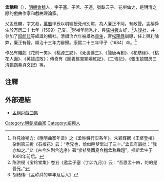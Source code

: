 '''孟稱舜'''（{{bd|1599年||1684年|catIdx=}}），[[明朝|明朝]][[會稽|會稽]]人，字子塞、子若、子適，號臥云子、花嶼仙史，是明清之際的戲曲作家和戲曲理論家。

父孟應麟，字文叔，[[萬曆|萬曆]]甲辰以明經授兗州別駕，為人廉正不阿，有政聲。孟稱舜生於万历二十七年（1599）己亥。<ref>詳見徐朔方:《晚明曲家年谱》之《孟称舜行实系年》。朱颖辉据《王粲登楼》杂剧第三折《石榴花》云：“老兄也，恰似睡梦里过了三十。”孟氏有眉批：“我亦如之。”又《古今名剧合选序》署“崇祯癸酉夏会稽孟称舜题”，推断孟生于1600年前后。</ref>崇禎年間秀才，與[[陈洪绶|陈洪绶]]友好，<ref>陈洪绶《宝纶堂集》卷五《邀孟子塞（丁卯九月）》云：“吾思孟十四，的的是吾兄。”</ref>入[[復社|復社]]，并參加了[[祁彪佳|祁彪佳]]等組識的楓社。清順治六年被舉為[[貢生|貢生]]，官[[松陽縣|松陽縣]]訓導，任上興利除弊，廉正有聲，順治十三年力辭歸。康熙二十三年甲子（1684）卒。<ref>胡绪伟:《孟称舜的卒年及后人》</ref>

作品有雜劇《花前一笑》、《桃源三訪》、《死裹逃生》、《殘唐再創》、《花舫缘》、《桃花人面》、《英雄成敗》；傳奇有《節義鴛鴦冢嬌紅記》、《二胥記》、《張玉娘閨房三清鸚鵡墓貞文記》等。

==注釋==
{{reflist}}

==外部連結==
*[http://big5.dushu.com/book/11646011 孟稱舜戲曲集]{{Wayback|url=http://big5.dushu.com/book/11646011 |date=20120718205327 }}

[[Category:明朝戲曲家|Category:明朝戲曲家]]
[[Category:紹興人|Category:紹興人]]